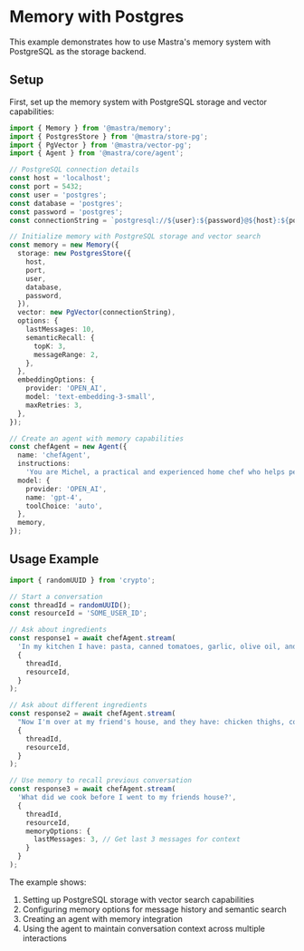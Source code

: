 # Memory with Postgres

This example demonstrates how to use Mastra's memory system with PostgreSQL as the storage backend.

## Setup

First, set up the memory system with PostgreSQL storage and vector capabilities:

```typescript
import { Memory } from '@mastra/memory';
import { PostgresStore } from '@mastra/store-pg';
import { PgVector } from '@mastra/vector-pg';
import { Agent } from '@mastra/core/agent';

// PostgreSQL connection details
const host = 'localhost';
const port = 5432;
const user = 'postgres';
const database = 'postgres';
const password = 'postgres';
const connectionString = `postgresql://${user}:${password}@${host}:${port}`;

// Initialize memory with PostgreSQL storage and vector search
const memory = new Memory({
  storage: new PostgresStore({
    host,
    port,
    user,
    database,
    password,
  }),
  vector: new PgVector(connectionString),
  options: {
    lastMessages: 10,
    semanticRecall: {
      topK: 3,
      messageRange: 2,
    },
  },
  embeddingOptions: {
    provider: 'OPEN_AI',
    model: 'text-embedding-3-small',
    maxRetries: 3,
  },
});

// Create an agent with memory capabilities
const chefAgent = new Agent({
  name: 'chefAgent',
  instructions:
    'You are Michel, a practical and experienced home chef who helps people cook great meals with whatever ingredients they have available.',
  model: {
    provider: 'OPEN_AI',
    name: 'gpt-4',
    toolChoice: 'auto',
  },
  memory,
});
```

## Usage Example

```typescript
import { randomUUID } from 'crypto';

// Start a conversation
const threadId = randomUUID();
const resourceId = 'SOME_USER_ID';

// Ask about ingredients
const response1 = await chefAgent.stream(
  'In my kitchen I have: pasta, canned tomatoes, garlic, olive oil, and some dried herbs (basil and oregano). What can I make?',
  {
    threadId,
    resourceId,
  }
);

// Ask about different ingredients
const response2 = await chefAgent.stream(
  "Now I'm over at my friend's house, and they have: chicken thighs, coconut milk, sweet potatoes, and curry powder.",
  {
    threadId,
    resourceId,
  }
);

// Use memory to recall previous conversation
const response3 = await chefAgent.stream(
  'What did we cook before I went to my friends house?',
  {
    threadId,
    resourceId,
    memoryOptions: {
      lastMessages: 3, // Get last 3 messages for context
    }
  }
);
```

The example shows:
1. Setting up PostgreSQL storage with vector search capabilities
2. Configuring memory options for message history and semantic search
3. Creating an agent with memory integration
4. Using the agent to maintain conversation context across multiple interactions
